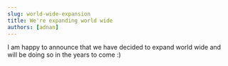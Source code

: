 ```yaml
---
slug: world-wide-expansion
title: We're expanding world wide
authors: [adnan]
---
```


I am happy to announce that we have decided to expand world wide and will be doing so in the years to come :)